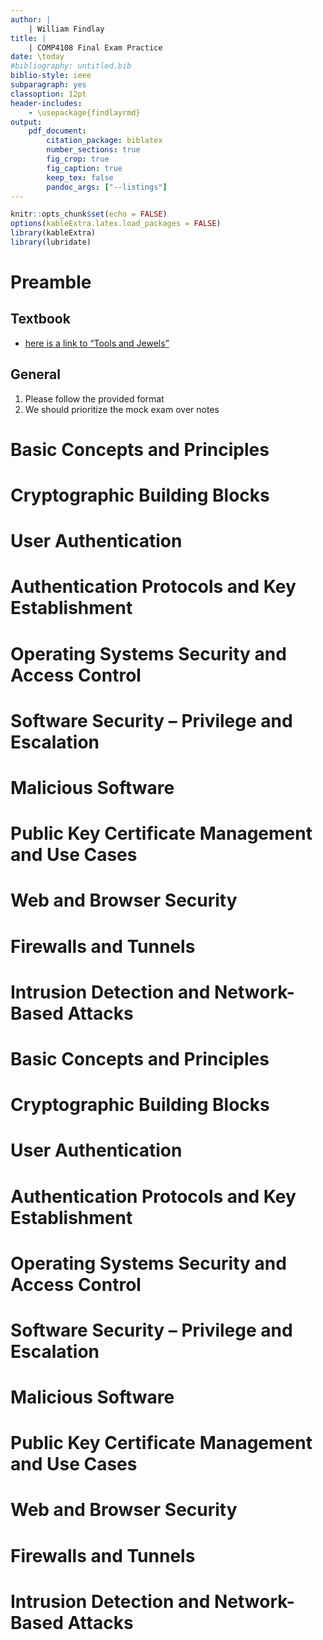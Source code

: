 ```yaml
---
author: |
    | William Findlay
title: |
    | COMP4108 Final Exam Practice
date: \today
#bibliography: untitled.bib
biblio-style: ieee
subparagraph: yes
classoption: 12pt
header-includes:
    - \usepackage{findlayrmd}
output:
    pdf_document:
        citation_package: biblatex
        number_sections: true
        fig_crop: true
        fig_caption: true
        keep_tex: false
        pandoc_args: ["--listings"]
---
```

```r
knitr::opts_chunk$set(echo = FALSE)
options(kableExtra.latex.load_packages = FALSE)
library(kableExtra)
library(lubridate)
```
<!-- Setup -->
\pagestyle{fancy}
\setlength{\headheight}{15pt}
\counterwithin{lstlisting}{section}
\renewcommand{\maketitle}{\oldmaketitle}

<!-- Title page -->
\maketitle
\thispagestyle{empty}

<!-- Table of contents -->
\newpage
\pagenumbering{roman}
\tableofcontents

<!-- List of figs, tables, listings -->
\newpage
\listoffigures
\newpage
\listoftables
\newpage
\lstlistoflistings

<!-- Setup the rest of the document -->
\newpage
\pagenumbering{arabic}
\setcounter{page}{1}

# Preamble

## Textbook

- [here is a link to "Tools and Jewels"](http://people.scs.carleton.ca/~paulv/toolsjewels.html)

## General

1. Please follow the provided format
1. We should prioritize the mock exam over notes

\part{Mock Exam}

\newcounter{question}
\newcounter{subquestion}
\newcommand{\question}[1]{
    \stepcounter{question}
    \setcounter{subquestion}{0}
    \noindent
    \thequestion. \hspace{.em} #1
}
\newcommand{\subquestion}[1]{
    \stepcounter{subquestion}
    \noindent
    \hspace{1em} \alph{subquestion}) \hspace{.5em} #1
}

\setcounter{section}{0}

# Basic Concepts and Principles

\question{Provide definitions for the following:}
\subquestion{Confidentiality}
\vspace{3em}
\subquestion{Data integrity}
\vspace{3em}
\subquestion{Authentication}
\vspace{3em}
\subquestion{Authorization}
\vspace{3em}
\subquestion{Availability}
\vspace{3em}
\subquestion{Accountability}
\vspace{3em}
\vspace{1em}

\question{Briefly explain how repudiation violates accountability.}
\vspace{5em}

\question{Describe the difference between a {\itshape trusted} and {\itshape trustworthy} actor.}
\vspace{5em}

\question{Compare and contrast {\itshape privacy}, {\itshape protection}, and {\itshape anonymity}.}
\vspace{8em}

\question{Come up with a simple example of a security policy for a house and describe a way it might be violated.}
\vspace{8em}

\question{Label each number in \autoref{threat} using the following terms:}
\subquestion{target asset}
\subquestion{vulnerability}
\subquestion{attacker}
\subquestion{attack vector}
\subquestion{threat agent}

\begin{figure}
\includegraphics[width=.5\textwidth]{./figs/threat-agent-attacker.png}
\caption{}
\label{threat}
\end{figure}
\vspace{1em}

\FloatBarrier

\question{Draw a state machine diagram of a system's transition from a secure state to either a secure state or an insecure state.}
\vspace{10em}

\question{Compare and contrast quantitative and qualitative risk assessment.
Consider the advantages and disadvantages of each, as well as how each might work in theory/practice.}

\begin{table}
\begin{tabular}{|c|c|}
\hline
\textbf{Qualitative} & \textbf{Quantitative}\\
\hline
\hline
\hspace{.4\textwidth} & \hspace{.4\textwidth} \\
& \\
& \\
& \\
& \\
& \\
& \\
& \\
& \\
& \\
& \\
& \\
& \\
& \\
\hline
\end{tabular}
\end{table}

\question{Consider $R = T \times V \times C$.}
\subquestion{What is this equation for?}
\vspace{4em}
\subquestion{Describe each variable in this equation. How does each variable relate to the equation's purpose?}
\vspace{4em}
\subquestion{Which two variables may be combined into $P$? What does the simplified equation look like?}
\vspace{4em}

\question{Describe two risk assessment challenges.}
\vspace{10em}

# Cryptographic Building Blocks

# User Authentication

# Authentication Protocols and Key Establishment

# Operating Systems Security and Access Control

# Software Security -- Privilege and Escalation

# Malicious Software

# Public Key Certificate Management and Use Cases

# Web and Browser Security

# Firewalls and Tunnels

# Intrusion Detection and Network-Based Attacks

\clearpage

\part{Notes}

\setcounter{section}{0}

# Basic Concepts and Principles

# Cryptographic Building Blocks

# User Authentication

# Authentication Protocols and Key Establishment

# Operating Systems Security and Access Control

# Software Security -- Privilege and Escalation

# Malicious Software

# Public Key Certificate Management and Use Cases

# Web and Browser Security

# Firewalls and Tunnels

# Intrusion Detection and Network-Based Attacks

<!-- References -->
\clearpage
